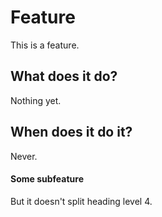 # Feature

This is a feature.

## What does it do?

Nothing yet.

## When does it do it?

Never.

#### Some subfeature

But it doesn't split heading level 4.
